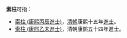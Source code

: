 '''索柱'''可指：
* [[索柱_(康熙丙辰進士)|索柱 (康熙丙辰進士)]]，[[清朝|清朝]]康熙十五年[[進士|進士]]。
* [[索柱_(康熙乙未進士)|索柱 (康熙乙未進士)]]，清朝康熙五十四年進士。

{{消歧義|S索|Cat=二字人名消歧義}}